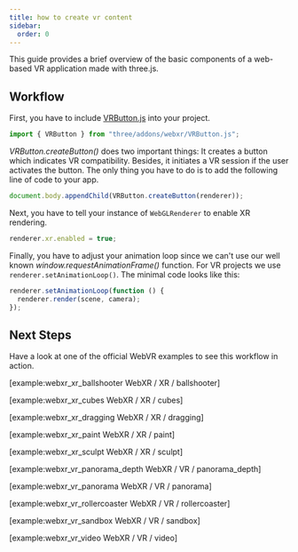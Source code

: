 ```yaml
---
title: how to create vr content
sidebar:
  order: 0
---
```


This guide provides a brief overview of the basic components of a web-based VR application
made with three.js.

## Workflow

First, you have to include [ VRButton.js](https://github.com/mrdoob/three.js/blob/master/examples/jsm/webxr/VRButton.js)
into your project.

```js
import { VRButton } from "three/addons/webxr/VRButton.js";
```

_VRButton.createButton()_ does two important things: It creates a button which indicates
VR compatibility. Besides, it initiates a VR session if the user activates the button. The only thing you have
to do is to add the following line of code to your app.

```js
document.body.appendChild(VRButton.createButton(renderer));
```

Next, you have to tell your instance of `WebGLRenderer` to enable XR rendering.

```js
renderer.xr.enabled = true;
```

Finally, you have to adjust your animation loop since we can't use our well known
_window.requestAnimationFrame()_ function. For VR projects we use `renderer.setAnimationLoop()`.
The minimal code looks like this:

```js
renderer.setAnimationLoop(function () {
  renderer.render(scene, camera);
});
```

## Next Steps

Have a look at one of the official WebVR examples to see this workflow in action.

[example:webxr_xr_ballshooter WebXR / XR / ballshooter]

[example:webxr_xr_cubes WebXR / XR / cubes]

[example:webxr_xr_dragging WebXR / XR / dragging]

[example:webxr_xr_paint WebXR / XR / paint]

[example:webxr_xr_sculpt WebXR / XR / sculpt]

[example:webxr_vr_panorama_depth WebXR / VR / panorama_depth]

[example:webxr_vr_panorama WebXR / VR / panorama]

[example:webxr_vr_rollercoaster WebXR / VR / rollercoaster]

[example:webxr_vr_sandbox WebXR / VR / sandbox]

[example:webxr_vr_video WebXR / VR / video]
